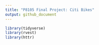 ```yaml
---
title: "P8105 Final Project: Citi Bikes"
output: github_document
---
```


```r
library(tidyverse)
library(rvest)
library(httr)
```



